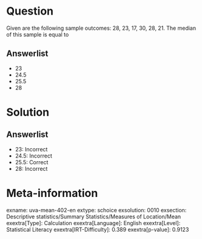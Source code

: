 Question
========

Given are the following sample outcomes: 28, 23, 17, 30, 28, 21. The median of this sample is equal to

Answerlist
----------

* 23
* 24.5
* 25.5
* 28

Solution
========

Answerlist
----------

* 23: Incorrect
* 24.5: Incorrect
* 25.5: Correct
* 28: Incorrect

Meta-information
================
exname: uva-mean-402-en
extype: schoice
exsolution: 0010
exsection: Descriptive statistics/Summary Statistics/Measures of Location/Mean
exextra[Type]: Calculation
exextra[Language]: English
exextra[Level]: Statistical Literacy
exextra[IRT-Difficulty]: 0.389
exextra[p-value]: 0.9123
